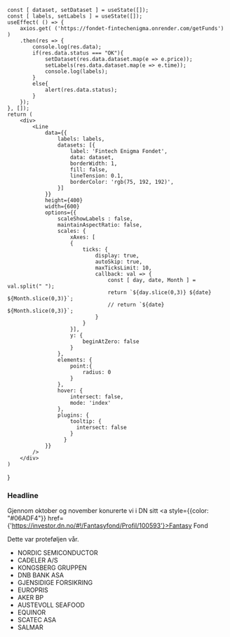 


    const [ dataset, setDataset ] = useState([]);
    const [ labels, setLabels ] = useState([]);
    useEffect( () => {
        axios.get( ('https://fondet-fintechenigma.onrender.com/getFunds') )
        .then(res => {
            console.log(res.data);
            if(res.data.status === "OK"){
                setDataset(res.data.dataset.map(e => e.price));
                setLabels(res.data.dataset.map(e => e.time));
                console.log(labels);
            }
            else{
                alert(res.data.status);
            }
        });
    }, []);
    return (
        <div>
            <Line 
                data={{
                    labels: labels,
                    datasets: [{
                        label: 'Fintech Enigma Fondet',
                        data: dataset,
                        borderWidth: 1,
                        fill: false,
                        lineTension: 0.1,
                        borderColor: 'rgb(75, 192, 192)',
                    }]
                }}
                height={400}
                width={600}
                options={{
                    scaleShowLabels : false,
                    maintainAspectRatio: false,
                    scales: {
                        xAxes: [
                        {
                            ticks: {
                                display: true,
                                autoSkip: true,
                                maxTicksLimit: 10,
                                callback: val => {
                                    const [ day, date, Month ] = val.split(" ");
                                    return `${day.slice(0,3)} ${date} ${Month.slice(0,3)}`;
                                    // return `${date} ${Month.slice(0,3)}`;
                                }
                            }
                        }],
                        y: {
                            beginAtZero: false
                        }
                    },
                    elements: {
                        point:{
                            radius: 0
                        }
                    },
                    hover: {
                        intersect: false,
                        mode: 'index'
                    },
                    plugins: {
                        tooltip: {
                          intersect: false
                        }
                      }
                }}
            />
        </div>
    )
}


<LineGraf></LineGraf>

### Headline

Gjennom oktober og november konurerte vi i DN sitt <a style={{color: "#06ADF4"}} href={'https://investor.dn.no/#!/Fantasyfond/Profil/100593'}>Fantasy Fond</a>

Dette var proteføljen vår.

- NORDIC SEMICONDUCTOR
- CADELER A/S
- KONGSBERG GRUPPEN
- DNB BANK ASA
- GJENSIDIGE FORSIKRING
- EUROPRIS
- AKER BP
- AUSTEVOLL SEAFOOD
- EQUINOR
- SCATEC ASA
- SALMAR